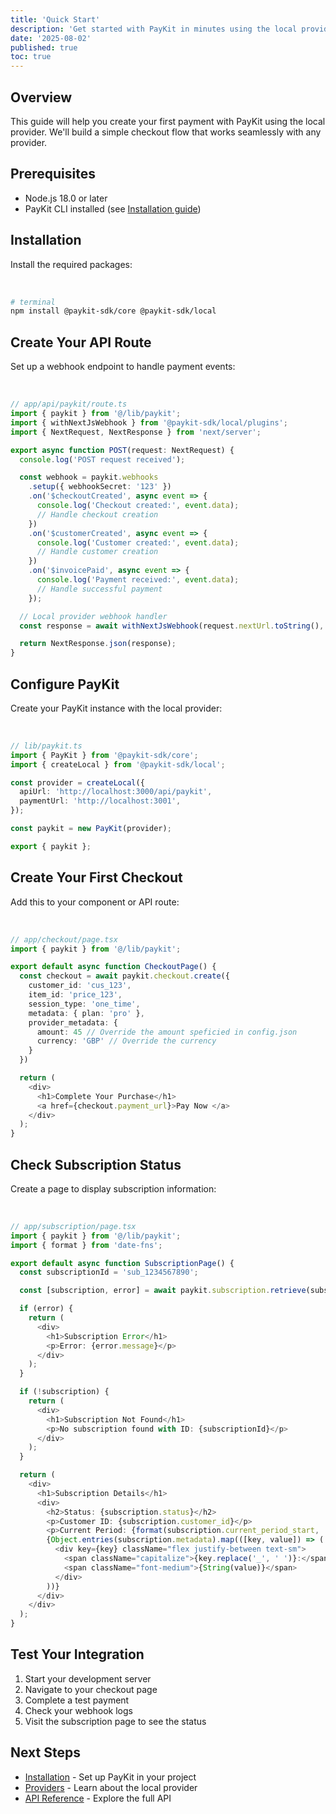 ```yaml
---
title: 'Quick Start'
description: 'Get started with PayKit in minutes using the local provider.'
date: '2025-08-02'
published: true
toc: true
---
```


## Overview

This guide will help you create your first payment with PayKit using the local provider. We'll build a simple checkout flow that works seamlessly with any provider.

## Prerequisites

- Node.js 18.0 or later
- PayKit CLI installed (see [Installation guide](/docs/installation-root))

## Installation

Install the required packages:

<br />

```bash
# terminal
npm install @paykit-sdk/core @paykit-sdk/local
```

## Create Your API Route

Set up a webhook endpoint to handle payment events:

<br />

```typescript
// app/api/paykit/route.ts
import { paykit } from '@/lib/paykit';
import { withNextJsWebhook } from '@paykit-sdk/local/plugins';
import { NextRequest, NextResponse } from 'next/server';

export async function POST(request: NextRequest) {
  console.log('POST request received');

  const webhook = paykit.webhooks
    .setup({ webhookSecret: '123' })
    .on('$checkoutCreated', async event => {
      console.log('Checkout created:', event.data);
      // Handle checkout creation
    })
    .on('$customerCreated', async event => {
      console.log('Customer created:', event.data);
      // Handle customer creation
    })
    .on('$invoicePaid', async event => {
      console.log('Payment received:', event.data);
      // Handle successful payment
    });

  // Local provider webhook handler
  const response = await withNextJsWebhook(request.nextUrl.toString(), webhook);

  return NextResponse.json(response);
}
```

## Configure PayKit

Create your PayKit instance with the local provider:

<br />

```typescript
// lib/paykit.ts
import { PayKit } from '@paykit-sdk/core';
import { createLocal } from '@paykit-sdk/local';

const provider = createLocal({
  apiUrl: 'http://localhost:3000/api/paykit',
  paymentUrl: 'http://localhost:3001',
});

const paykit = new PayKit(provider);

export { paykit };
```

## Create Your First Checkout

Add this to your component or API route:

<br />

```typescript
// app/checkout/page.tsx
import { paykit } from '@/lib/paykit';

export default async function CheckoutPage() {
  const checkout = await paykit.checkout.create({
    customer_id: 'cus_123',
    item_id: 'price_123',
    session_type: 'one_time',
    metadata: { plan: 'pro' },
    provider_metadata: {
      amount: 45 // Override the amount speficied in config.json
      currency: 'GBP' // Override the currency
    }
  })

  return (
    <div>
      <h1>Complete Your Purchase</h1>
      <a href={checkout.payment_url}>Pay Now </a>
    </div>
  );
}
```

## Check Subscription Status

Create a page to display subscription information:

<br />

```typescript
// app/subscription/page.tsx
import { paykit } from '@/lib/paykit';
import { format } from 'date-fns';

export default async function SubscriptionPage() {
  const subscriptionId = 'sub_1234567890';

  const [subscription, error] = await paykit.subscription.retrieve(subscriptionId);

  if (error) {
    return (
      <div>
        <h1>Subscription Error</h1>
        <p>Error: {error.message}</p>
      </div>
    );
  }

  if (!subscription) {
    return (
      <div>
        <h1>Subscription Not Found</h1>
        <p>No subscription found with ID: {subscriptionId}</p>
      </div>
    );
  }

  return (
    <div>
      <h1>Subscription Details</h1>
      <div>
        <h2>Status: {subscription.status}</h2>
        <p>Customer ID: {subscription.customer_id}</p>
        <p>Current Period: {format(subscription.current_period_start, 'MMM dd, yyyy')} - {format(subscription.current_period_end, 'MMM dd, yyyy')}</p>
        {Object.entries(subscription.metadata).map(([key, value]) => (
          <div key={key} className="flex justify-between text-sm">
            <span className="capitalize">{key.replace('_', ' ')}:</span>
            <span className="font-medium">{String(value)}</span>
          </div>
        ))}
      </div>
    </div>
  );
}
```

## Test Your Integration

1. Start your development server
2. Navigate to your checkout page
3. Complete a test payment
4. Check your webhook logs
5. Visit the subscription page to see the status

## Next Steps

- [Installation](/docs/installation) - Set up PayKit in your project
- [Providers](/docs/providers/local) - Learn about the local provider
- [API Reference](/docs/api-reference) - Explore the full API
